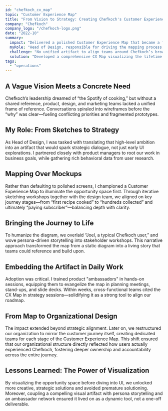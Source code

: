 ```yaml
---
id: "chefkoch_cx_map"
topic: "Customer Experience Map"
title: "From Vision to Strategy: Creating Chefkoch's Customer Experience Map"
company: "Chefkoch"
company_logo: "/chefkoch-logo.png"
date: "2022-10"
summary:
  impact: "Delivered a polished Customer Experience Map that became a focus point for strategic decisions, referenced in multiple planning sessions within the few weeks."
  myRole: "Head of Design, responsible for driving the mapping process, facilitating workshops, and crafting the final artifact."
  challenge: "No unified artifact to align teams around Chefkoch’s broad vision — risk of stakeholders jumping straight to solutions without understanding the opportunity space."
  solution: "Developed a comprehensive CX Map visualizing the lifetime journey of a user, paired with persona-driven storytelling and ambassador workshops to ensure adoption."
tags:
  - "operations"
---
```


## A Vague Vision Meets a Concrete Need

Chefkoch’s leadership dreamed of “the Spotify of cooking,” but without a shared reference, product, design, and marketing teams lacked a unified frame of reference. Conversations spiraled into wireframes before the “why” was clear—fueling conflicting priorities and fragmented prototypes.

## My Role: From Sketches to Strategy

As Head of Design, I was tasked with translating that high-level ambition into an artifact that would spark strategic dialogue, not just early UI explorations. I partnered closely with product managers to root our work in business goals, while gathering rich behavioral data from user research.

## Mapping Over Mockups

Rather than defaulting to polished screens, I championed a Customer Experience Map to illuminate the opportunity space first. Through iterative sketching workshops together with the design team, we aligned on key journey stages—from “first recipe cooked” to “hundreds collected” and ultimately “paying subscriber”—balancing depth with clarity.

<ArticleImage
  src="/case-studies/chefkoch-cx-map.png"
  alt="The customer experience map showing the 5 stages of a Chefkoch user"
  caption="The Customer Experience Map"
  size="large"
/>

## Bringing the Journey to Life

To humanize the diagram, we overlaid “Joel, a typical Chefkoch user,” and wove persona-driven storytelling into stakeholder workshops. This narrative approach transformed the map from a static diagram into a living story that teams could reference and build upon.

<ArticleImage
  src="/case-studies/chefkoch-cx-journey.png"
  alt="Figure showing the journey of a Chefkoch user creating content and engaging in the community"
  caption="Storytelling format to bring the customer experience map to life"
  size="large"
/>

## Embedding the Artifact in Daily Work

Adoption was critical. I trained product "ambassadors" in hands-on sessions, equipping them to evangelize the map in planning meetings, stand-ups, and slide decks. Within weeks, cross-functional teams cited the CX Map in strategy sessions—solidifying it as a strong tool to align our roadmap.

## From Map to Organizational Design

The impact extended beyond strategic alignment. Later on, we restructured our organization to mirror the customer journey itself, creating dedicated teams for each stage of the Customer Experience Map. This shift ensured that our organizational structure directly reflected how users actually experienced Chefkoch, fostering deeper ownership and accountability across the entire journey.

## Lessons Learned: The Power of Visualization

By visualizing the opportunity space before diving into UI, we unlocked more creative, strategic solutions and avoided premature solutioning. Moreover, coupling a compelling visual artifact with persona storytelling and an ambassador network ensured it lived on as a dynamic tool, not a one-off deliverable.
